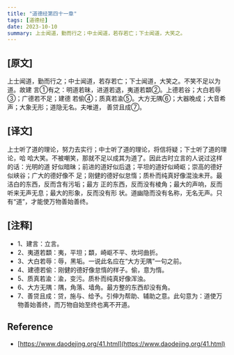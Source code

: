 ```yaml
---
title: "道德经第四十一章"
tags: [道德经]
date: 2023-10-10
summary: 上士闻道，勤而行之；中士闻道，若存若亡；下士闻道，大笑之。
---
```


## [原文]

上士闻道，勤而行之；中士闻道，若存若亡；下士闻道，大笑之。不笑不足以为道。故建
言①有之：明道若昧，进道若退，夷道若纇②。上德若谷；大白若辱③；广德若不足；建德
若偷④；质真若渝⑤。大方无隅⑥；大器晚成；大音希声；大象无形；道隐无名。夫唯道，
善贷且成⑦。

## [译文]

上士听了道的理论，努力去实行；中士听了道的理论，将信将疑；下士听了道的理论，哈
哈大笑。不被嘲笑，那就不足以成其为道了。因此古时立言的人说过这样的话：光明的道
好似暗昧；前进的道好似后退；平坦的道好似崎岖；崇高的德好似峡谷；广大的德好像不
足；刚健的德好似怠惰；质朴而纯真好像混浊未开。最洁白的东西，反而含有污垢；最方
正的东西，反而没有棱角；最大的声响，反而听来无声无息；最大的形象，反而没有形
状。道幽隐而没有名称，无名无声。只有“道”，才能使万物善始善终。

## [注释]

- 1、建言：立言。
- 2、夷道若纇：夷，平坦；纇，崎岖不平、坎坷曲折。
- 3、大白若辱：辱，黑垢。一说此名应在“大方无隅”一句之前。
- 4、建德若偷：刚健的德好像怠惰的样子。偷，意为惰。
- 5、质真若渝：渝，变污。质朴而纯真好像浑浊。
- 6、大方无隅：隅，角落、墙角。最方整的东西却没有角。
- 7、善贷且成：贷，施与、给予。引伸为帮助、辅助之意。此句意为：道使万物善始善终，而万物自始至终也离不开道。

## Reference

- [https://www.daodejing.org/41.html](https://www.daodejing.org/41.html)